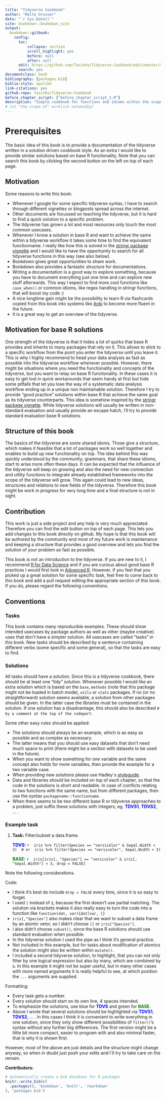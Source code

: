 ```yaml
--- 
title: "Tidyverse Cookbook"
author: "Malte Grosser"
date: "`r Sys.Date()`"
site: bookdown::bookdown_site
output:
  bookdown::gitbook:
    config:
      toc:
          collapse: section
          scroll_highlight: yes
          before: null
          after: null
      edit: https://github.com/Tazinho/Tidyverse-Cookbook/edit/master/%s
      search: yes
documentclass: book
bibliography: [packages.bib]
biblio-style: apalike
link-citations: yes
github-repo: Tazinho/Tidyverse-Cookbook
before_chapter_script: ["before_chapter_script_1.R"]
description: "Simple cookbook for functions and idioms within the scope of the tidyverse."
# ist "the scope of" wirklich notwendig?
---
```


# Prerequisites {-}

The basic idea of this book is to provide a documentation of the tidyverse written in a solution driven cookbook style. As an extra I would like to provide similar solutions based on base R functionality. Note that you can search this book by clicking the second button on the left on top of each page.

## Motivation
Some reasons to write this book:

* Whenever I google for some specific tidyverse syntax, I have to search through different vignettes or blogposts spread across the internet.
* Other documents are focussed on teaching the tidyverse, but it is hard to find a quick solution to a specific problem.
* The tidyverse has grown a lot and most resources only touch the most common usecases.
<!-- Finde, dass ist eigentlich einer der wichtigsten Punkte! -->
* Whenever I know a solution in base R and want to achieve the same within a tidyverse workflow it takes some time to find the equivalent functionname. I really like how this is solved in the [stringr package vignette](https://cran.r-project.org/web/packages/stringr/vignettes/stringr.html) and I would like to have the opportunity to search for all tidyverse functions in this way (see also below).
* Bookdown gives great opportunities to share work.
<!-- Das ist eigentlich der Grund, warum du es auf github im bookdown-Framework schreibst. -> Vielleicht aufsplitten in "Warum dieses Projekt?" und "Warum dieses Projekt auf diese Weise?" o.ä.? -->
* Bookdown also provides a fantastic structure for documentations.
* Writing a documentation is a good way to explore something, because you have to document everything just one time and can explore new stuff afterwards. This way I expect to find more cool functions like `case_when()` or common idioms, like regex handling in stringr functions, that will boost my code :)
* A nice longtime gain might be the possibility to learn R via flashcards copied from this book into systems like [Anki](https://apps.ankiweb.net/) to become more fluent in the future.
<!-- Find ich super! :) -->
* It is a great way to get an overview of the tidyverse.
<!-- Finde ich auch einen guten und wichtigen Punkt. -->


## Motivation for base R solutions
One strength of the tidyverse is that it hides a lot of quirks that base R provides and inherits to many packages that rely on it. This allows to stick to a specific workflow from the point you enter the tidyverse until you leave it. This is why I highly recommend to head your data analysis as fast as possible into the tidyverse workflow whenever possible. However, there might be situations where you need the functionality and concepts of the tidyverse, but you want to relay on base R functionality. In these cases it is easy to get lost in quick workarounds that seem handy at first but hide some pitfalls that let you lose the way of a systematic data analysis workflow ending up in a unique non maintainable solution. Therefore I try to provide "good practice" solutions within base R that achieve the same goal as its tidyverse counterparts. This idea is somehow inspired by the [stringr package vignette](https://cran.r-project.org/web/packages/stringr/vignettes/stringr.html). While tidyverse solutions will usually be written in non-standard evaluation and usually provide an escape hatch, I'll try to provide standard evaluation base R solutions.

## Structure of this book
The basics of the tidyverse are some shared idoms. Those give a structure, which makes it feasible that a lot of packages work so well together and enables to build up new functionality on top. The idea behind this was quickly understood by the community; grammars, that share these idioms, start to arise more often these days. It can be expected that the influence of the tidyverse will keep on growing and also the need for new connection and utility functions to integrate already established frameworks into the scope of the tidyverse will grow. This again could lead to new ideas, structures and relations to new fields of the tidyverse. Therefore this book might be work in progress for very long time and a final structure is not in sight.

## Contribution
This work is just a side project and any help is very much appreciated. Therefore you can find the edit button on top of each page. This lets you add changes to this book directly on github. My hope is that this book will be authored by the community and most of my future work is maintenance and keeping a structure that provides a good overview and lets you find the solution of your problem as fast as possible. 

This book is not an introduction to the tidyverse. If you are new to it, I recommend [R for Data Science](http://r4ds.had.co.nz/) and if you are curious about good base R practices I would first look in [Advanced R](http://adv-r.had.co.nz/). However, if you feel that you picked up a great solution for some specific task, feel free to come back to this book and add a pull request editing the appropriate section of this book. If you do, please regard the following conventions.

## Conventions

### Tasks
This book contains many reproducible examples. These should show intended usecases by package authors as well as other (maybe creative) uses that don't have a simpler solution. All usecases are called "tasks" in this book. New tasks should be described by a sentence containing different verbs (some specific and some general), so that the tasks are easy to find.

### Solutions
All tasks should have a solution. Since this is a tidyverse cookbook, there should be at least one "tidy" solution. Whenever possible I would like an extra solution which is based on the `base`, `methods` (note that this package might not be loaded in batch mode), `utils` or `stats` packages. If no (or no straightforward) solution seems available, a solution from other packages should be given. In the latter case the libraries must be contained in the solution. If one solution has a disadvantage, this should also be described `# by a comment at the top of the codepart`.

Some other easy rules should be applied:

* The solutions should always be an example, which is as easy as possible and as complex as necessary.
* The latter means that you should use easy datasets that don't need much space to print (there might be a section with datasets to be used in the future).
* When you want to show something for one variable and the same concept also holds for more variables, then provide the example for a two variable case.
* When providing new solutions please use Hadley`s [styleguide](http://adv-r.had.co.nz/Style.html).
* Data and libraries should be included on top of each chapter, so that the code in the solutions is short and readable. In case of conflicts relating to two functions with the same name, but from different packages, then use the syntax `packagename::functionname`.
* When there seems to be two different base R or tidyverse approaches to a problem, just suffix these solutions with integers, eg. __<span style="color:blue">TDVS1</span>__, __<span style="color:blue">TDVS2</span>__, ... .

### Example task

1. **Task:** Filter/subset a data.frame.

    __<span style="color:blue">TDVS:</span>__
    ```r
    iris %>% filter(Species == "versicolor" & Sepal.Width < 3)
    # or
    iris %>% filter(Species == "versicolor", Sepal.Width < 3)
    ```

    __<span style="color:green">BASE:</span>__
    ```r
    iris[iris[, "Species"] == "versicolor" & iris[, "Sepal.Width"] < 3, drop = FALSE]
    ```

Note the following considerations.

Code:

* I think it's best do include `drop = FALSE` every time, since it is so easy to forget.
* I used `[` instead of `$`, because the first doesn't use partial matching. The solution via brackets makes it also really easy to turn the code into a function like `function(dat, var){dat[var, ]}`
* `iris[,"Species"]` also makes clear that we want to subset a data frame by an atomic vetor, so I didn't choose `[[` or `iris["Species"]`. 
* I also didn't choose `subset()`, since the base R solutions should use standard evaluation when possible.
* In the tidyverse solution I used the pipe as I think it's general practice. 
* Not included in this example, but for tasks about modification of atomics the solution might also be written within `mutate()`. 
* I included a second tidyverse solution, to highlight, that you can not only filter by one logical expression but also by many, which are combined by `&`. In this example it might not be super useful, but in many other cases with more named arguments it is really helpful to see, at which position the `...` arguments are supplied.

Formatting: 

* Every task gets a number.
* Every solution should start on its own line, 4 spaces intended.
* To emphasize the solutions, use blue for __<span style="color:blue">TDVS</span>__ and green for __<span style="color:green">BASE</span>__.
* Above I wrote that several solutions should be highlighted via __<span style="color:blue">TDVS1</span>__, __<span style="color:blue">TDVS2</span>__, ... . In this cases I think it is convenient to write everything in one solution, since they only show different possibilities of `filter()`'s syntax without any further big differences. The first version might be a little bit more compact, easier to program with and also minimal faster, that is why it is shown first.

However, most of the above are just details and the structure might change anyway, so when in doubt just push your edits and I`ll try to take care on the remain.

**Contributors:**

```r
# automatically create a bib database for R packages
knitr::write_bib(c(
  .packages(), 'bookdown', 'knitr', 'rmarkdown'
), 'packages.bib')
```


